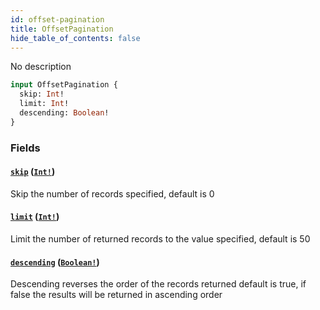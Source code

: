 ```yaml
---
id: offset-pagination
title: OffsetPagination
hide_table_of_contents: false
---
```



No description

```graphql
input OffsetPagination {
  skip: Int!
  limit: Int!
  descending: Boolean!
}
```


### Fields

#### [`skip`](#) ([`Int!`](/mainnet/api/graphql/scalars/int))

Skip the number of records specified, default is 0


#### [`limit`](#) ([`Int!`](/mainnet/api/graphql/scalars/int))

Limit the number of returned records to the value specified, default is 50


#### [`descending`](#) ([`Boolean!`](/mainnet/api/graphql/scalars/boolean))

Descending reverses the order of the records returned
default is true, if false the results will be returned in ascending order




